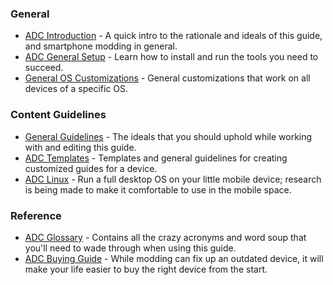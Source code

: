 === General ===

* [[ADC Introduction]] - A quick intro to the rationale and ideals of this guide, and smartphone modding in general.
* [[ADC General Setup]] - Learn how to install and run the tools you need to succeed.
* [[ADC Customizations|General OS Customizations]] - General customizations that work on all devices of a specific OS.

=== Content Guidelines ===

* [[ADC Guidelines|General Guidelines]] - The ideals that you should uphold while working with and editing this guide.
* [[ADC Templates]] - Templates and general guidelines for creating customized guides for a device.
* [[ADC Linux]] - Run a full desktop OS on your little mobile device; research is being made to make it comfortable to use in the mobile space.

=== Reference ===

* [[ADC Glossary]] - Contains all the crazy acronyms and word soup that you'll need to wade through when using this guide.
* [[ADC Buying Guide]] - While modding can fix up an outdated device, it will make your life easier to buy the right device from the start.

